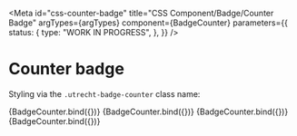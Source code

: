 <!-- @license CC0-1.0 -->


<Meta
  id="css-counter-badge"
  title="CSS Component/Badge/Counter Badge"
  argTypes={argTypes}
  component={BadgeCounter}
  parameters={{
    status: {
      type: "WORK IN PROGRESS",
    },
  }}
/>

# Counter badge

Styling via the `.utrecht-badge-counter` class name:

<Canvas>
  <Story name="Default" args={defaultArgs}>
    {BadgeCounter.bind({})}
  </Story>
  <Story name="Double Digit" args={{ textContent: "42" }}>
    {BadgeCounter.bind({})}
  </Story>
  <Story name="Triple Digit" args={{ textContent: "316" }}>
    {BadgeCounter.bind({})}
  </Story>
  <Story name="Quadruple Digit" args={{ textContent: "2148" }}>
    {BadgeCounter.bind({})}
  </Story>
</Canvas>

<ArgsTable story="Default" />
